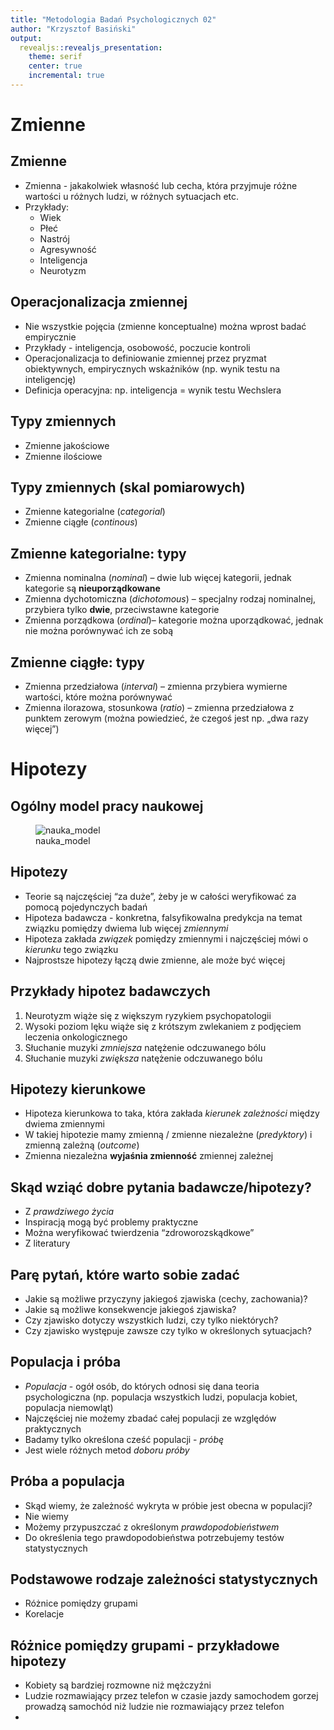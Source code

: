 ```yaml
---
title: "Metodologia Badań Psychologicznych 02"
author: "Krzysztof Basiński"
output:
  revealjs::revealjs_presentation:
    theme: serif
    center: true
    incremental: true
---
```



# Zmienne


## Zmienne
- Zmienna -  jakakolwiek własność lub cecha, która przyjmuje różne wartości u różnych ludzi, w różnych sytuacjach etc.
- Przykłady:
    - Wiek
    - Płeć
    - Nastrój
    - Agresywność
    - Inteligencja
    - Neurotyzm


## Operacjonalizacja zmiennej
- Nie wszystkie pojęcia (zmienne konceptualne) można wprost badać empirycznie
- Przykłady - inteligencja, osobowość, poczucie kontroli
- Operacjonalizacja to definiowanie zmiennej przez pryzmat obiektywnych, empirycznych wskaźników (np. wynik testu na inteligencję)
- Definicja operacyjna: np. inteligencja = wynik testu Wechslera


## Typy zmiennych
- Zmienne jakościowe
- Zmienne ilościowe


## Typy zmiennych (skal pomiarowych)
- Zmienne kategorialne (*categorial*)
- Zmienne ciągłe (*continous*)


## Zmienne kategorialne: typy
- Zmienna nominalna (*nominal*) – dwie lub więcej kategorii, jednak kategorie są **nieuporządkowane**
- Zmienna dychotomiczna (*dichotomous*) – specjalny rodzaj nominalnej, przybiera tylko **dwie**, przeciwstawne kategorie
- Zmienna porządkowa (*ordinal*)– kategorie można uporządkować, jednak nie można porównywać ich ze sobą


## Zmienne ciągłe: typy
- Zmienna przedziałowa (*interval*) – zmienna przybiera wymierne wartości, które można porównywać
- Zmienna ilorazowa, stosunkowa (*ratio*) – zmienna przedziałowa z punktem zerowym (można powiedzieć, że czegoś jest np. „dwa razy więcej”)

# Hipotezy

## Ogólny model pracy naukowej

![nauka_model](img/z02nauka_diagram.png)


## Hipotezy
- Teorie są najczęściej "za duże", żeby je w całości weryfikować za pomocą pojedynczych badań
- Hipoteza badawcza - konkretna, falsyfikowalna predykcja na temat związku pomiędzy dwiema lub więcej *zmiennymi*
- Hipoteza zakłada *związek* pomiędzy zmiennymi i najczęściej mówi o *kierunku* tego związku
- Najprostsze hipotezy łączą dwie zmienne, ale może być więcej

## Przykłady hipotez badawczych
#. Neurotyzm wiąże się z większym ryzykiem psychopatologii
#. Wysoki poziom lęku wiąże się z krótszym zwlekaniem z podjęciem leczenia onkologicznego
#. Słuchanie muzyki *zmniejsza* natężenie odczuwanego bólu
#. Słuchanie muzyki *zwiększa* natężenie odczuwanego bólu


## Hipotezy kierunkowe
- Hipoteza kierunkowa to taka, która zakłada *kierunek zależności* między dwiema zmiennymi
- W takiej hipotezie mamy zmienną / zmienne niezależne (*predyktory*) i zmienną zależną (*outcome*)
- Zmienna niezależna **wyjaśnia zmienność** zmiennej zależnej

## Skąd wziąć dobre pytania badawcze/hipotezy?
- Z *prawdziwego życia*
- Inspiracją mogą być problemy praktyczne
- Można weryfikować twierdzenia "zdroworozskądkowe"
- Z literatury

## Parę pytań, które warto sobie zadać
- Jakie są możliwe przyczyny jakiegoś zjawiska (cechy, zachowania)?
- Jakie są możliwe konsekwencje jakiegoś zjawiska?
- Czy zjawisko dotyczy wszystkich ludzi, czy tylko niektórych?
- Czy zjawisko występuje zawsze czy tylko w określonych sytuacjach?


## Populacja i próba
- *Populacja* - ogół osób, do których odnosi się dana teoria psychologiczna (np. populacja wszystkich ludzi, populacja kobiet, populacja niemowląt)
- Najczęściej nie możemy zbadać całej populacji ze względów praktycznych
- Badamy tylko określona cześć populacji - *próbę*
- Jest wiele różnych metod *doboru próby*


## Próba a populacja
- Skąd wiemy, że zależność wykryta w próbie jest obecna w populacji?
- Nie wiemy
- Możemy przypuszczać z określonym *prawdopodobieństwem*
- Do określenia tego prawdopodobieństwa potrzebujemy testów statystycznych

## Podstawowe rodzaje zależności statystycznych
- Różnice pomiędzy grupami
- Korelacje

## Różnice pomiędzy grupami - przykładowe hipotezy
- Kobiety są bardziej rozmowne niż mężczyźni
- Ludzie rozmawiający przez telefon w czasie jazdy samochodem gorzej prowadzą samochód niż ludzie nie rozmawiający przez telefon
-
